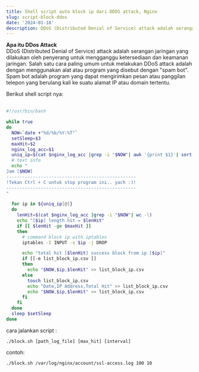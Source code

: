 ```yaml
---
title: Shell script auto block ip dari DDOS attack, Nginx
slug: script-block-ddos
date: '2024-01-18'
description: DDoS (Distributed Denial of Service) attack adalah serangan jaringan yang dilakukan oleh penyerang untuk mengganggu ketersediaan dan keamanan jaringan. Salah satu cara paling umum untuk melakukan DDoS attack adalah dengan menggunakan alat atau program yang disebut dengan "spam bot". Spam bot adalah program yang dapat mengirimkan pesan atau panggilan telepon yang berulang kali ke suatu alamat IP atau domain tertentu.
---
```


<b>Apa itu DDos Attack</b>
<br />
DDoS (Distributed Denial of Service) attack adalah serangan jaringan yang dilakukan oleh penyerang untuk mengganggu ketersediaan dan keamanan jaringan. Salah satu cara paling umum untuk melakukan DDoS attack adalah dengan menggunakan alat atau program yang disebut dengan "spam bot". Spam bot adalah program yang dapat mengirimkan pesan atau panggilan telepon yang berulang kali ke suatu alamat IP atau domain tertentu.

Berikut shell script nya: <br/><br/> 

```shell:block.sh
#!/usr/bin/bash

while true
do
  NOW=`date +"%d/%b/%Y:%T"`
  setSleep=$3
  maxHit=$2
  nginx_log_acc=$1
  uniq_ip=$(cat $nginx_log_acc |grep -i "$NOW"| awk '{print $1}'| sort -u)
  # text info
  echo "
Jam [$NOW]
-------------------------------------------------
!Tekan Ctrl + C untuk stop program ini.. yach :)!
-------------------------------------------------
"

  for ip in ${uniq_ip[@]}
  do
    lenHit=$(cat $nginx_log_acc |grep -i "$NOW"| wc -l)
    echo "[$ip] length hit = $lenHit"
    if [[ $lenHit -ge $maxHit ]]
    then
      # command block ip with iptables
      iptables -I INPUT -s $ip -j DROP

      echo "total hit [$lenHit] success block from ip [$ip]"
      if [[-e list_block_ip.csv ]]
      then
        echo "$NOW,$ip,$lenHit" >> list_block_ip.csv
      else
        touch list_block_ip.csv
        echo "Date,IP Address,Total Hit" >> list_block_ip.csv
        echo "$NOW,$ip,$lenHit" >> list_block_ip.csv
      fi
    fi
  done
  sleep $setSleep
done

```

cara jalankan script : 
```shell:~/
./block.sh [path_log_file] [max_hit] [interval]
```
contoh:
```shell:~/ 
./block.sh /var/log/nginx/account/ssl-access.log 100 10
```